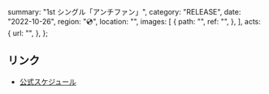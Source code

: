   summary: "1st シングル「アンチファン」",
  category: "RELEASE",
  date: "2022-10-26",
  region: "💿",
  location: "",
  images: [
    {
      path: "",
      ref: "",
    },
  ],
  acts: {
    url: "",
  },
};

## リンク

- [公式スケジュール](https://takanenonadeshiko.jp/?p=392)
